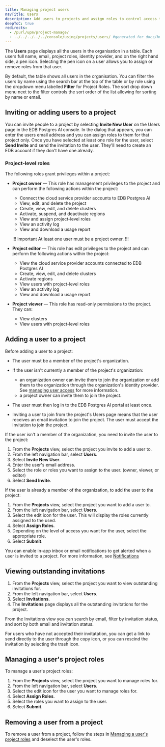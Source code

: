 ```yaml
---
title: Managing project users
navTitle: Users
description: Add users to projects and assign roles to control access to projects
deepToC: true
redirects:
  - /purl/upm/project-manage/
  - ../../../../../console/using/projects/users/ #generated for docs/hm/release-1.2
---
```


The **Users** page displays all the users in the organisation in a table. Each users full name, email, project roles, identity provider, and on the right hand side, a pen icon. Selecting the pen icon on a user allows you to assign or remove roles from that user. 

By default, the table shows all users in the organisation. You can filter the users by name using the search bar at the top of the table or by role using the dropdown menu labelled **Filter** for Project Roles. The sort drop down menu next to the filter controls the sort order of the list allowing for sorting by name or email.

## Inviting or adding users to a project

You can invite people to a project by selecting **Invite New User** on the Users page in the EDB Postgres AI console. In the dialog that appears, you can enter the users email address and you can assign roles to them for that project only. Once you have selected at least one role for the user, select **Send Invite** and send the invitation to the user. They'll need to create an EDB account if they don't have one already.

### Project-level roles

The following roles grant privileges within a project:

- **Project owner** &mdash; This role has management privileges to the project and can perform the following actions within the project:
  - Connect the cloud service provider accounts to EDB Postgres AI 
  - View, edit, and delete the project
  - Create, view, edit, and delete clusters 
  - Activate, suspend, and deactivate regions 
  - View and assign project-level roles 
  - View an activity log
  - View and download a usage report

  !!! Important
  At least one user must be a project owner. 
  !!!


- **Project editor**  &mdash; This role has edit privileges to the project and can perform the following actions within the project:
  - View the cloud service provider accounts connected to EDB Postgres AI 
  - Create, view, edit, and delete clusters 
  - Activate regions 
  - View users with project-level roles
  - View an activity log 
  - View and download a usage report 


- **Project viewer**  &mdash; This role has read-only permissions to the project. They can:
  - View clusters
  - View users with project-level roles


## Adding a user to a project

Before adding a user to a project: 
- The user must be a member of the project's organization.

- If the user isn't currently a member of the project's organization:
  - an organization owner can invite them to join the organization or add them to the organization through the organization's identity provider. See [managing user access](../organizations/users) for more information.
  - a project owner can invite them to join the project.
- The user must then log in to the EDB Postgres AI portal at least once.

- Inviting a user to join from the project's Users page means that the user receives an email invitation to join the project. The user must accept the invitation to join the project.

If the user isn't a member of the organization, you need to invite the user to the project: 

1. From the **Projects** view, select the project you invite to add a user to.
2. From the left navigation bar, select **Users**.
3. Select **Invite New User**.
4. Enter the user's email address.
5. Select the role or roles you want to assign to the user. (owner, viewer, or editor)
6. Select **Send Invite**.

If the user is already a member of the organization, to add the user to the project: 

1. From the **Projects** view, select the project you want to add a user to.
2.  From the left navigation bar, select **Users**.
3.  Select the edit icon for the user. This will display the roles currently assigned to the used.
4.  Select **Assign Roles**.
5.  Depending on the level of access you want for the user, select the appropriate role.
6.  Select **Submit**.

You can enable in-app inbox or email notifications to get alerted when a user is invited to a project. For more information, see [Notifications](../notifications)

## Viewing outstanding invitations

1. From the **Projects** view, select the project you want to view outstanding invitations for.
2. From the left navigation bar, select **Users**.
3. Select **Invitations**.
4. The **Invitations** page displays all the outstanding invitations for the project.

From the Invitations view you can search by email, filter by invitation status, and sort by both email and invitation status.

For users who have not accepted their invitatation, you can get a link to send directly to the user through the copy icon, or you can rescind the invitation by selecting the trash icon.


## Managing a user's project roles

To manage a user's project roles:

1. From the **Projects** view, select the project you want to manage roles for.
2. From the left navigation bar, select **Users**.
3. Select the edit icon for the user you want to manage roles for.
4. Select **Assign Roles**.
5. Select the roles you want to assign to the user.
6. Select **Submit**.

## Removing a user from a project

To remove a user from a project, follow the steps in [Managing a user's project roles](#managing-a-users-project-roles) and deselect the user's roles.





